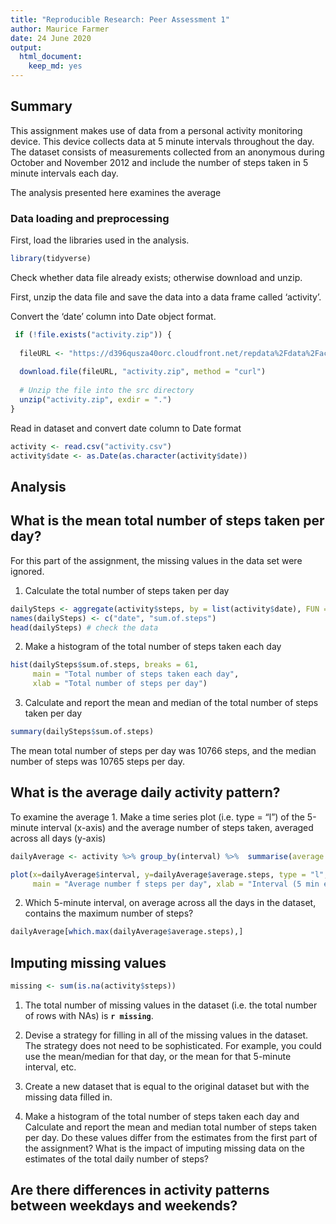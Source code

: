 ```yaml
---
title: "Reproducible Research: Peer Assessment 1"
author: Maurice Farmer
date: 24 June 2020
output: 
  html_document: 
    keep_md: yes
---
```

## Summary  
This assignment makes use of data from a personal activity monitoring device. This device collects data at 5 minute intervals throughout the day. The dataset consists of measurements collected from an anonymous during October and November 2012 and include the number of steps taken in 5 minute intervals each day.  

The analysis presented here examines the average

### Data loading and preprocessing  
First, load the libraries used in the analysis.  

```r
library(tidyverse)
```


Check whether data file already exists; otherwise download and unzip. 

First, unzip the data file and save the data into a data frame called 'activity'.  

Convert the 'date' column into Date object format.
```r
 if (!file.exists("activity.zip")) {
  
  fileURL <- "https://d396qusza40orc.cloudfront.net/repdata%2Fdata%2Factivity.zip"
  
  download.file(fileURL, "activity.zip", method = "curl")
  
  # Unzip the file into the src directory
  unzip("activity.zip", exdir = ".")
}
```

Read in dataset and convert date column to Date format
```r
activity <- read.csv("activity.csv")
activity$date <- as.Date(as.character(activity$date))
```

## Analysis

## What is the mean total number of steps taken per day?

For this part of the assignment, the missing values in the data set were ignored.  

1. Calculate the total number of steps taken per day  
```r
dailySteps <- aggregate(activity$steps, by = list(activity$date), FUN = sum)
names(dailySteps) <- c("date", "sum.of.steps")
head(dailySteps) # check the data
```

2. Make a histogram of the total number of steps taken each day  

```r

hist(dailySteps$sum.of.steps, breaks = 61, 
     main = "Total number of steps taken each day", 
     xlab = "Total number of steps per day")

```
3. Calculate and report the mean and median of the total number of steps taken per day
```r

summary(dailySteps$sum.of.steps)

```

The mean total number of steps per day was 10766 steps, and the median number of steps was 10765 steps per day.

## What is the average daily activity pattern?

To examine the average 
1. Make a time series plot (i.e. type = "l") of the 5-minute interval (x-axis) and the average number of steps taken, averaged across all days (y-axis)

```r

dailyAverage <- activity %>% group_by(interval) %>%  summarise(average.steps = mean(steps, na.rm = TRUE))

plot(x=dailyAverage$interval, y=dailyAverage$average.steps, type = "l", 
     main = "Average number f steps per day", xlab = "Interval (5 min each)", ylab = "Average step number")


```

2. Which 5-minute interval, on average across all the days in the dataset, contains the maximum number of steps?

```r

dailyAverage[which.max(dailyAverage$average.steps),]

```

## Imputing missing values

```r

missing <- sum(is.na(activity$steps))
```

1. The total number of missing values in the dataset (i.e. the total number of rows with NAs) is **`r missing`**.  

2. Devise a strategy for filling in all of the missing values in the dataset. The strategy does not need to be sophisticated. For example, you could use the mean/median for that day, or the mean for that 5-minute interval, etc.
3. Create a new dataset that is equal to the original dataset but with the missing data filled in.
4. Make a histogram of the total number of steps taken each day and Calculate and report the mean and median total number of steps taken per day. Do these values differ from the estimates from the first part of the assignment? What is the impact of imputing missing data on the estimates of the total daily number of steps?

## Are there differences in activity patterns between weekdays and weekends?
